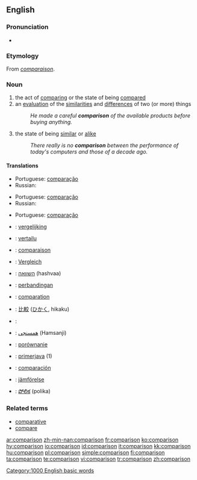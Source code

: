 {{wikipedia|dab=comparison}}
==English==

===Pronunciation===
*{{audio|en-us-comparison.ogg|Audio (US)}}

=== Etymology ===
From {{OF.}} ''[[comparaison]]''.

=== Noun ===
{{en-noun}}
# the act of [[comparing]] or the state of being [[compared]]
# an [[evaluation]] of the [[similarities]] and [[difference]]s of two (or more) things
#: ''He made a careful '''comparison''' of the available products before buying anything.''
# the state of being [[similar]] or [[alike]]
#: ''There really is no '''comparison''' between the performance of today's computers and those of a decade ago.''

==== Translations ====
{{trans-top|the act of comparing or the state of being compared}}
{{trans-mid}}
*Portuguese: [[comparação]] {{f}}
*Russian: {{t|ru|сравнение|n|tr=sravn'énije}}
{{trans-bottom}}

{{trans-top|an evaluation of the similarities and differences of two (or more) things}}
{{trans-mid}}
*Portuguese: [[comparação]] {{f}}
*Russian: {{t|ru|сравнение|n|tr=sravn'énije}}
{{trans-bottom}}

{{trans-top|the state of being similar or alike}}
{{trans-mid}}
*Portuguese: [[comparação]] {{f}}
{{trans-bottom}}
{{checktrans-top}}
*{{ttbc|Dutch}}: [[vergelijking]] {{f}}
*{{ttbc|Finnish}}: [[vertailu]]
*{{ttbc|French}}: [[comparaison]] {{f}}
*{{ttbc|German}}: [[Vergleich]] {{m}}
*{{ttbc|Hebrew}}: [[השוואה]] (hashvaa) {{f}}
*{{ttbc|Indonesian}}: [[banding|perbandingan]]
*{{ttbc|Interlingua}}: [[comparation]]
*{{ttbc|Japanese}}: [[比較]] ([[ひかく]], hikaku)
{{trans-mid}}
*{{ttbc|Kurdish}}: {{KUchar|[[به‌راورد]]}}
*{{ttbc|Persian}}: [[همسنجی]] (Hamsanji)
*{{ttbc|Polish}}: [[porównanie]] {{n}}
*{{ttbc|Slovene}}: [[primerjava]] {{f}} (1)
*{{ttbc|Spanish}}: [[comparación]] {{f}}
*{{ttbc|Swedish}}: [[jämförelse]]
*{{ttbc|Telugu}}: [[పోలిక]] (polika)
{{trans-bottom}}

===Related terms===
*[[comparative]]
*[[compare]]

[[Category:1000 English basic words]]

[[ar:comparison]]
[[zh-min-nan:comparison]]
[[fr:comparison]]
[[ko:comparison]]
[[hy:comparison]]
[[io:comparison]]
[[id:comparison]]
[[it:comparison]]
[[kk:comparison]]
[[hu:comparison]]
[[pl:comparison]]
[[simple:comparison]]
[[fi:comparison]]
[[ta:comparison]]
[[te:comparison]]
[[vi:comparison]]
[[tr:comparison]]
[[zh:comparison]]